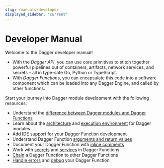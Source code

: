```yaml
---
slug: /manuals/developer
displayed_sidebar: "current"
---
```



# Developer Manual


Welcome to the Dagger developer manual!

- With the *Dagger API*, you can use core primitives to stitch together powerful pipelines out of containers, artifacts, network services, and secrets – all in type-safe Go, Python or TypeScript.
- With *Dagger Functions*, you can encapsulate this code into a software component which can be loaded into any Dagger Engine, and called by other functions.

Start your journey into Dagger module development with the following resources:

- Understand the [difference between Dagger modules and Dagger Functions](./modules-vs-functions.mdx)
- Learn about the [architecture](./architecture.mdx) and [execution environment](./execution-environment.mdx) for Dagger modules
- Add [IDE support](./ide-integration.mdx) for your Dagger Function development
- Understand Dagger Function [arguments and return values](./functions.mdx)
- Document your Dagger Function with [inline comments](./documentation.mdx)
- Work with [secrets](./secrets.mdx) and [services](./services.mdx) in Dagger Functions
- [Chain](./chaining.mdx) a Dagger Function to other Dagger Functions
- [Handle errors](./error-handling.mdx) and [debug](./debugging.mdx) your Dagger Function
